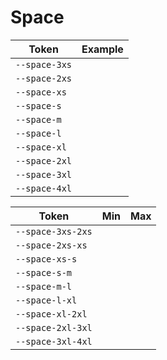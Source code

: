 
<Meta title="Tokens/Space" />

# Space

<div className="cluster align-start gap-xl">
  <table>
    <thead>
      <tr>
        <th>Token</th>
        <th>Example</th>
      </tr>
    </thead>
    <tbody>
      <tr>
        <td>
          <code>--space-3xs</code>
        </td>
        <td>
          <div
            className="spacing-demo"
            style={{
              width: "var(--space-3xs)",
              height: "var(--space-3xs)",
              backgroundColor: "var(--color-primary)",
            }}
          ></div>
        </td>
      </tr>
      <tr>
        <td>
          <code>--space-2xs</code>
        </td>
        <td>
          <div
            className="spacing-demo"
            style={{
              width: "var(--space-2xs)",
              height: "var(--space-2xs)",
              backgroundColor: "var(--color-primary)",
            }}
          ></div>
        </td>
      </tr>
      <tr>
        <td>
          <code>--space-xs</code>
        </td>
        <td>
          <div
            className="spacing-demo"
            style={{
              width: "var(--space-xs)",
              height: "var(--space-xs)",
              backgroundColor: "var(--color-primary)",
            }}
          ></div>
        </td>
      </tr>
      <tr>
        <td>
          <code>--space-s</code>
        </td>
        <td>
          <div
            className="spacing-demo"
            style={{
              width: "var(--space-s)",
              height: "var(--space-s)",
              backgroundColor: "var(--color-primary)",
            }}
          ></div>
        </td>
      </tr>
      <tr>
        <td>
          <code>--space-m</code>
        </td>
        <td>
          <div
            className="spacing-demo"
            style={{
              width: "var(--space-m)",
              height: "var(--space-m)",
              backgroundColor: "var(--color-primary)",
            }}
          ></div>
        </td>
      </tr>
      <tr>
        <td>
          <code>--space-l</code>
        </td>
        <td>
          <div
            className="spacing-demo"
            style={{
              width: "var(--space-l)",
              height: "var(--space-l)",
              backgroundColor: "var(--color-primary)",
            }}
          ></div>
        </td>
      </tr>
      <tr>
        <td>
          <code>--space-xl</code>
        </td>
        <td>
          <div
            className="spacing-demo"
            style={{
              width: "var(--space-xl)",
              height: "var(--space-xl)",
              backgroundColor: "var(--color-primary)",
            }}
          ></div>
        </td>
      </tr>
      <tr>
        <td>
          <code>--space-2xl</code>
        </td>
        <td>
          <div
            className="spacing-demo"
            style={{
              width: "var(--space-2xl)",
              height: "var(--space-2xl)",
              backgroundColor: "var(--color-primary)",
            }}
          ></div>
        </td>
      </tr>
      <tr>
        <td>
          <code>--space-3xl</code>
        </td>
        <td>
          <div
            className="spacing-demo"
            style={{
              width: "var(--space-3xl)",
              height: "var(--space-3xl)",
              backgroundColor: "var(--color-primary)",
            }}
          ></div>
        </td>
      </tr>
      <tr>
        <td>
          <code>--space-4xl</code>
        </td>
        <td>
          <div
            className="spacing-demo"
            style={{
              width: "var(--space-4xl)",
              height: "var(--space-4xl)",
              backgroundColor: "var(--color-primary)",
            }}
          ></div>
        </td>
      </tr>
    </tbody>
  </table>
  <table>
    <thead>
      <tr>
        <th>Token</th>
        <th>Min</th>
        <th>Max</th>
      </tr>
    </thead>
    <tbody>
      <tr>
        <td>
          <code>--space-3xs-2xs</code>
        </td>
        <td>
          <div
            className="spacing-demo"
            style={{
              width: "var(--space-3xs)",
              height: "var(--space-3xs)",
              backgroundColor: "var(--color-primary)",
            }}
          ></div>
        </td>
        <td>
          <div
            className="spacing-demo"
            style={{
              width: "var(--space-2xs)",
              height: "var(--space-2xs)",
              backgroundColor: "var(--color-primary)",
            }}
          ></div>
        </td>
      </tr>
      <tr>
        <td>
          <code>--space-2xs-xs</code>
        </td>
        <td>
          <div
            className="spacing-demo"
            style={{
              width: "var(--space-2xs)",
              height: "var(--space-2xs)",
              backgroundColor: "var(--color-primary)",
            }}
          ></div>
        </td>
        <td>
          <div
            className="spacing-demo"
            style={{
              width: "var(--space-xs)",
              height: "var(--space-xs)",
              backgroundColor: "var(--color-primary)",
            }}
          ></div>
        </td>
      </tr>
      <tr>
        <td>
          <code>--space-xs-s</code>
        </td>
        <td>
          <div
            className="spacing-demo"
            style={{
              width: "var(--space-xs)",
              height: "var(--space-xs)",
              backgroundColor: "var(--color-primary)",
            }}
          ></div>
        </td>
        <td>
          <div
            className="spacing-demo"
            style={{
              width: "var(--space-s)",
              height: "var(--space-s)",
              backgroundColor: "var(--color-primary)",
            }}
          ></div>
        </td>
      </tr>
      <tr>
        <td>
          <code>--space-s-m</code>
        </td>
        <td>
          <div
            className="spacing-demo"
            style={{
              width: "var(--space-s)",
              height: "var(--space-s)",
              backgroundColor: "var(--color-primary)",
            }}
          ></div>
        </td>
        <td>
          <div
            className="spacing-demo"
            style={{
              width: "var(--space-m)",
              height: "var(--space-m)",
              backgroundColor: "var(--color-primary)",
            }}
          ></div>
        </td>
      </tr>
      <tr>
        <td>
          <code>--space-m-l</code>
        </td>
        <td>
          <div
            className="spacing-demo"
            style={{
              width: "var(--space-m)",
              height: "var(--space-m)",
              backgroundColor: "var(--color-primary)",
            }}
          ></div>
        </td>
        <td>
          <div
            className="spacing-demo"
            style={{
              width: "var(--space-l)",
              height: "var(--space-l)",
              backgroundColor: "var(--color-primary)",
            }}
          ></div>
        </td>
      </tr>
      <tr>
        <td>
          <code>--space-l-xl</code>
        </td>
        <td>
          <div
            className="spacing-demo"
            style={{
              width: "var(--space-l)",
              height: "var(--space-l)",
              backgroundColor: "var(--color-primary)",
            }}
          ></div>
        </td>
        <td>
          <div
            className="spacing-demo"
            style={{
              width: "var(--space-xl)",
              height: "var(--space-xl)",
              backgroundColor: "var(--color-primary)",
            }}
          ></div>
        </td>
      </tr>
      <tr>
        <td>
          <code>--space-xl-2xl</code>
        </td>
        <td>
          <div
            className="spacing-demo"
            style={{
              width: "var(--space-xl)",
              height: "var(--space-xl)",
              backgroundColor: "var(--color-primary)",
            }}
          ></div>
        </td>
        <td>
          <div
            className="spacing-demo"
            style={{
              width: "var(--space-2xl)",
              height: "var(--space-2xl)",
              backgroundColor: "var(--color-primary)",
            }}
          ></div>
        </td>
      </tr>
      <tr>
        <td>
          <code>--space-2xl-3xl</code>
        </td>
        <td>
          <div
            className="spacing-demo"
            style={{
              width: "var(--space-2xl)",
              height: "var(--space-2xl)",
              backgroundColor: "var(--color-primary)",
            }}
          ></div>
        </td>
        <td>
          <div
            className="spacing-demo"
            style={{
              width: "var(--space-3xl)",
              height: "var(--space-3xl)",
              backgroundColor: "var(--color-primary)",
            }}
          ></div>
        </td>
      </tr>
      <tr>
        <td>
          <code>--space-3xl-4xl</code>
        </td>
        <td>
          <div
            className="spacing-demo"
            style={{
              width: "var(--space-3xl)",
              height: "var(--space-3xl)",
              backgroundColor: "var(--color-primary)",
            }}
          ></div>
        </td>
        <td>
          <div
            className="spacing-demo"
            style={{
              width: "var(--space-4xl)",
              height: "var(--space-4xl)",
              backgroundColor: "var(--color-primary)",
            }}
          ></div>
        </td>
      </tr>
    </tbody>
  </table>
</div>
